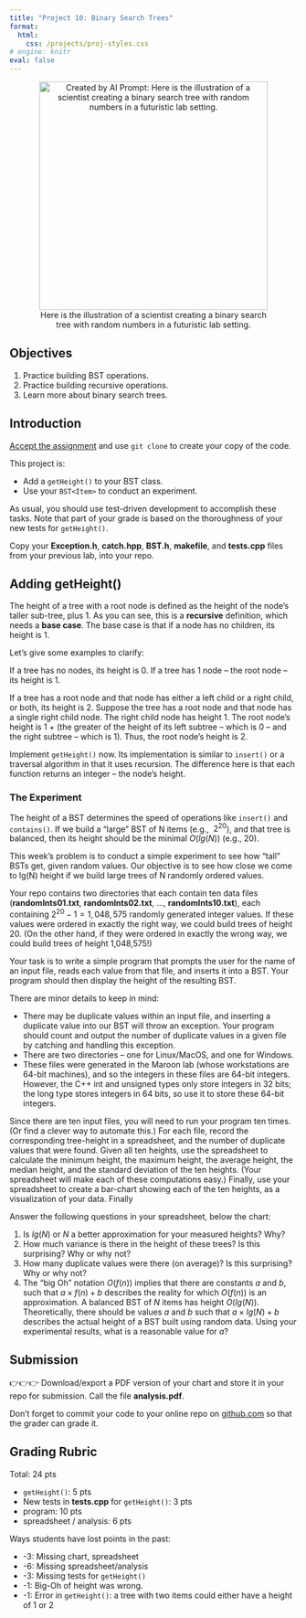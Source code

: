 ```yaml
---
title: "Project 10: Binary Search Trees"
format: 
  html:
    css: /projects/proj-styles.css
# engine: knitr
eval: false
---
```


<center><figure>

<img src="/projects/imgs/proj10-header.png" alt="Created by AI Prompt: Here is the illustration of a scientist creating a binary search tree with random numbers in a futuristic lab setting." width="400"/>
<figcaption>Here is the illustration of a scientist creating a binary search tree with random numbers in a futuristic lab setting.</figcaption>

</figure></center>

## Objectives

1.  Practice building BST operations.
2.  Practice building recursive operations.
3.  Learn more about binary search trees.

## Introduction

[Accept the assignment](https://classroom.github.com/a/Pud8TSjT) and use `git clone` to create your copy of the code.

This project is:

* Add a `getHeight()` to your BST class.
* Use your `BST<Item>` to conduct an experiment.

As usual, you should use test-driven development to accomplish these tasks. Note that part of your grade is based on the thoroughness of your new tests for `getHeight()`.

:::{.callout-important}
Copy your **Exception.h**, **catch.hpp**, **BST.h**, **makefile**, and **tests.cpp** files from your previous lab, into your repo. 
:::

## Adding getHeight()

The height of a tree with a root node is defined as the height of the node's taller sub-tree, plus 1. As you can see, this is a **recursive** definition, which needs a **base case**. The base case is that if a node has no children, its height is 1.

Let's give some examples to clarify:

If a tree has no nodes, its height is 0. If a tree has 1 node -- the root node -- its height is 1.

If a tree has a root node and that node has either a left child or a right child, or both, its height is 2. Suppose the tree has a root node and that node has a single right child node. The right child node has height 1. The root node's height is 1 + (the greater of the height of its left subtree -- which is 0 -- and the right subtree -- which is 1). Thus, the root node's height is 2.

Implement `getHeight()` now. Its implementation is similar to `insert()` or a traversal algorithm in that it uses recursion. The difference here is that each function returns an integer -- the node's height.


### The Experiment

The height of a BST determines the speed of operations like `insert()` and `contains()`. If we build a "large" BST of N items (e.g., $~2^20$), and that tree is balanced, then its height should be the minimal $O(lg(N))$ (e.g., 20).

This week's problem is to conduct a simple experiment to see how "tall" BSTs get, given random values. Our objective is to see how close we come to lg(N) height if we build large trees of N randomly ordered values.

Your repo contains two directories that each contain ten data files (**randomInts01.txt**, **randomInts02.txt**, ..., **randomInts10.txt**), each containing $2^20-1 = 1,048,575$ randomly generated integer values. If these values were ordered in exactly the right way, we could build trees of height 20. (On the other hand, if they were ordered in exactly the wrong way, we could build trees of height 1,048,575!)

Your task is to write a simple program that prompts the user for the name of an input file, reads each value from that file, and inserts it into a BST. Your program should then display the height of the resulting BST. 

There are minor details to keep in mind:

* There may be duplicate values within an input file, and inserting a duplicate value into our BST will throw an exception. Your program should count and output the number of duplicate values in a given file by catching and handling this exception.
* There are two directories -- one for Linux/MacOS, and one for Windows.
* These files were generated in the Maroon lab (whose workstations are 64-bit machines), and so the integers in these files are 64-bit integers. However, the C++ int and unsigned types only store integers in 32 bits; the long type stores integers in 64 bits, so use it to store these 64-bit integers.

Since there are ten input files, you will need to run your program ten times. (Or find a clever way to automate this.) For each file, record the corresponding tree-height in a spreadsheet, and the number of duplicate values that were found. Given all ten heights, use the spreadsheet to calculate the minimum height, the maximum height, the average height, the median height, and the standard deviation of the ten heights. (Your spreadsheet will make each of these computations easy.) Finally, use your spreadsheet to create a bar-chart showing each of the ten heights, as a visualization of your data. Finally

Answer the following questions in your spreadsheet, below the chart:

1. Is $lg(N)$ or $N$ a better approximation for your measured heights? Why?
2. How much variance is there in the height of these trees? Is this surprising? Why or why not?
3. How many duplicate values were there (on average)? Is this surprising? Why or why not?
4. The "big Oh" notation $O(f(n))$ implies that there are constants $a$ and $b$, such that $a \times f(n) + b$ describes the reality for which $O(f(n))$ is an approximation. A balanced BST of $N$ items has height $O(lg(N))$. Theoretically, there should be values $a$ and $b$ such that $a \times lg(N) + b$ describes the actual height of a BST built using random data. Using your experimental results, what is a reasonable value for $a$?

## Submission

:::{.callout-important}
👉👉👉 Download/export a PDF version of your chart and store it in your repo for submission. Call the file **analysis.pdf**.
:::

Don't forget to commit your code to your online repo on [github.com](https://github.com/) so that the grader can grade it.

## Grading Rubric

Total: 24 pts

* `getHeight()`: 5 pts
* New tests in **tests.cpp** for `getHeight()`: 3 pts
* program: 10 pts
* spreadsheet / analysis: 6 pts

Ways students have lost points in the past:

* -3: Missing chart, spreadsheet
* -6: Missing spreadsheet/analysis
* -3: Missing tests for `getHeight()`
* -1: Big-Oh of height was wrong.
* -1: Error in `getHeight()`: a tree with two items could either have a height of 1 or 2


